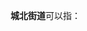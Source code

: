 '''城北街道'''可以指：
{{PRC admin/disambig|11/01/14/001/000|14/08/81/002/000|14/11/02/004/000|32/05/03/005/000|32/06/82/002/000|32/10/03/202/000|32/12/02/005/000|33/07/02/004/000|33/10/81/004/000|35/09/81/002/000|36/05/02/002/000|41/16/02/007/000|42/09/81/002/000|43/07/02/004/000|43/12/02/002/000|44/08/81/003/000|44/12/02/002/000|44/17/02/003/000|45/04/03/004/000|45/09/02/004/000|45/09/81/003/000|45/13/02/002/000|51/06/03/003/000|51/07/03/002/000|52/23/22/004/000|54/23/01/001/000|62/29/01/002/000}}
{{disambig|cat=四字乡级行政区划消歧义}}